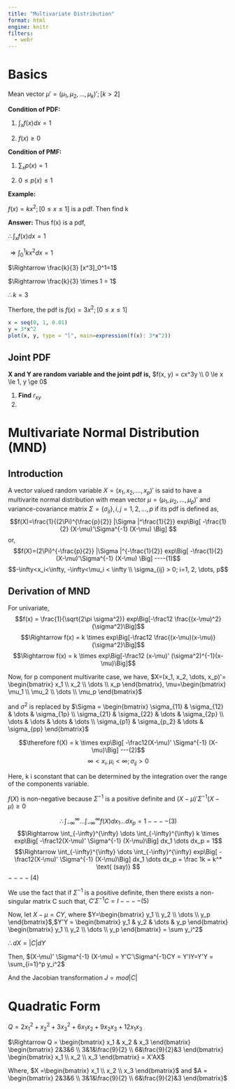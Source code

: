 ```yaml
---
title: "Multivariate Distribution"
format: html
engine: knitr
filters:
  - webr
---
```


# Basics

Mean vector $\mu' = (\mu_1 , \mu_2, \dots , \mu_k)'; [k>2]$

**Condition of PDF:**

1.  $\int_x f(x) dx = 1$

2.  $f(x) \ge 0$

**Condition of PMF:**

1.  $\sum_x p(x)=1$

2.  $0\le p(x) \le 1$

**Example:**

$f(x) = kx^2; [0\le x \le 1]$ is a pdf. Then find k

**Answer:** Thus f(x) is a pdf, 

$\therefore \int_x f(x) dx = 1$ 

$\Rightarrow \int_0^1 kx^2 dx = 1$

$\Rightarrow \frac{k}{3} [x^3]_0^1=1$

$\Rightarrow \frac{k}{3} \times 1 = 1$

$\therefore k = 3$

Therfore, the pdf is $f(x) = 3x^2; [0\le x \le 1]$

```r
x = seq(0, 1, 0.01)
y = 3*x^2
plot(x, y, type = "l", main=expression(f(x): 3*x^2))
```

## Joint PDF

**X and Y are random variable and the joint pdf is,** $f(x, y) = cx^3y \\ 0 \le x \le 1, y \ge 0$

1.  **Find** $r_{xy}$
2.  

# Multivariate Normal Distribution (MND)

## Introduction

A vector valued random variable $X = (x_1, x_2, \dots, x_p)'$ is said to have a multivarite normal distribution with mean vector $\mu = (\mu_1, \mu_2, \dots , \mu_p)'$ and variance-covariance matrix $\Sigma = \{\sigma_{ij}\}, i, j = 1, 2, \dots, p$ if its pdf is defined as, $$f(X)=\frac{1}{(2\Pi)^{\frac{p}{2}} |\Sigma |^\frac{1}{2}} exp\Big[ -\frac{1}{2} (X-\mu)'\Sigma^{-1} (X-\mu) \Big] $$ or, $$f(X)=(2\Pi)^{-\frac{p}{2}} |\Sigma |^{-\frac{1}{2}} exp\Big[ -\frac{1}{2} (X-\mu)'\Sigma^{-1} (X-\mu) \Big] ----(1)$$ $$-\infty<x_i<\infty, -\infty<\mu_i < \infty \\ \sigma_{ij} > 0; i=1, 2, \dots, p$$

## Derivation of MND

For univariate, $$f(x) = \frac{1}{\sqrt{2\pi \sigma^2}} exp\Big[-\frac12 \frac{(x-\mu)^2}{\sigma^2}\Big]$$ $$\Rightarrow f(x) = k \times  exp\Big[-\frac12 \frac{(x-\mu)(x-\mu)}{\sigma^2}\Big]$$ $$\Rightarrow f(x) = k \times exp\Big[-\frac12 (x-\mu)' (\sigma^2)^{-1}(x-\mu)\Big]$$

Now, for p component multivarite case, we have, $X=(x_1, x_2, \dots, x_p)'= \begin{bmatrix} x_1 \\ x_2 \\ \dots \\ x_p \end{bmatrix}, \mu=\begin{bmatrix} \mu_1 \\ \mu_2 \\ \dots \\ \mu_p \end{bmatrix}$

and $\sigma^2$ is replaced by $\Sigma = \begin{bmatrix} \sigma_{11} & \sigma_{12} & \dots & \sigma_{1p} \\ \sigma_{21} & \sigma_{22} & \dots & \sigma_{2p} \\ \dots & \dots & \dots & \dots \\ \sigma_{p1} & \sigma_{p_2} & \dots & \sigma_{pp} \end{bmatrix}$

$$\therefore f(X) = k \times exp\Big[ -\frac12(X-\mu)' \Sigma^{-1} (X-\mu)\Big] ---(2)$$ $$\infty < x_i , \mu_i<\infty; \sigma_{ij} > 0$$

Here, k i sconstant that can be determined by the integration over the range of the components variable.

$f(X)$ is non-negative because $\Sigma^{-1}$ is a positive definite and $(X-\mu)'\Sigma^{-1}(X-\mu) \ge 0$

$$\therefore \int_{-\infty}^{\infty} \dots \int_{-\infty}^{\infty} f(X) dx_1 \dots dx_p = 1 ----(3)$$ $$\Rightarrow \int_{-\infty}^{\infty} \dots \int_{-\infty}^{\infty} k \times exp\Big[ -\frac12(X-\mu)' \Sigma^{-1} (X-\mu)\Big]  dx_1 \dots dx_p = 1$$ $$\Rightarrow \int_{-\infty}^{\infty} \dots \int_{-\infty}^{\infty} exp\Big[ -\frac12(X-\mu)' \Sigma^{-1} (X-\mu)\Big]  dx_1 \dots dx_p = \frac 1k = k^* \text{ (say)} $$ $----(4)$

We use the fact that if $\Sigma^{-1}$ is a positive definite, then there exists a non-singular matrix C such that, $C'\Sigma^{-1}C=I ----(5)$

Now, let $X-\mu = CY$, where $Y=\begin{bmatrix} y_1 \\ y_2 \\ \dots \\ y_p \end{bmatrix}$,$Y'Y = \begin{bmatrix} y_1 & y_2 & \dots & y_p \end{bmatrix} \begin{bmatrix} y_1 \\ y_2 \\ \dots \\ y_p \end{bmatrix} = \sum y_i^2$

$\therefore dX = |C|dY$

Then, $(X-\mu)' \Sigma^{-1} (X-\mu) = Y'C'\Sigma^{-1}CY = Y'IY=Y'Y = \sum_{i=1}^p y_i^2$

And the Jacobian transformation $J = mod|C|$











# Quadratic Form

$Q=2x_1^2 + x_2^2 + 3x_3^2 + 6x_1x_2 + 9x_2x_3 + 12 x_1x_3$

$\Rightarrow Q = \begin{bmatrix} x_1 & x_2 & x_3  \end{bmatrix} \begin{bmatrix} 2&3&6 \\ 3&1&\frac{9}{2} \\ 6&\frac{9}{2}&3 \end{bmatrix} \begin{bmatrix} x_1 \\ x_2 \\ x_3 \end{bmatrix} = X'AX$

Where, 
$X =\begin{bmatrix} x_1 \\ x_2 \\ x_3 \end{bmatrix}$
and $A = \begin{bmatrix} 2&3&6 \\ 3&1&\frac{9}{2} \\ 6&\frac{9}{2}&3 \end{bmatrix}$

